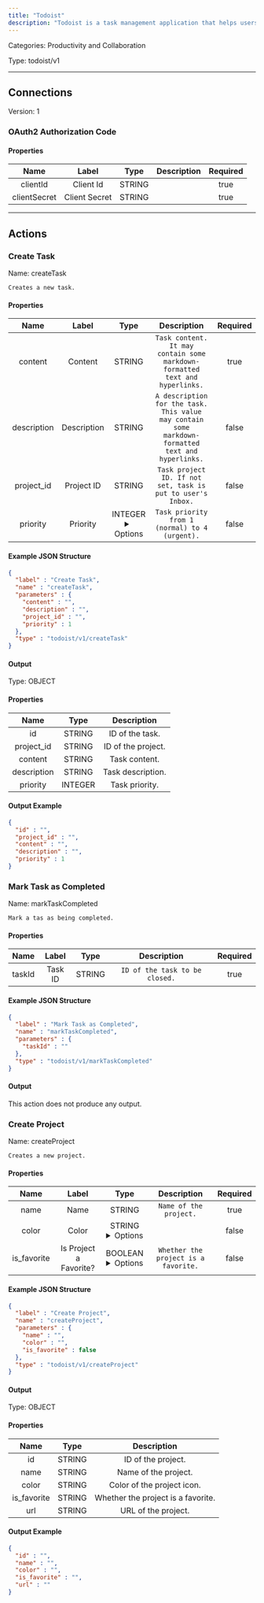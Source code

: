 ```yaml
---
title: "Todoist"
description: "Todoist is a task management application that helps users organize and prioritize their to-do lists."
---
```



Categories: Productivity and Collaboration


Type: todoist/v1

<hr />



## Connections

Version: 1


### OAuth2 Authorization Code

#### Properties

|      Name       |      Label     |     Type     |     Description     | Required |
|:---------------:|:--------------:|:------------:|:-------------------:|:--------:|
| clientId | Client Id | STRING |  | true |
| clientSecret | Client Secret | STRING |  | true |





<hr />



## Actions


### Create Task
Name: createTask

`Creates a new task.`

#### Properties

|      Name       |      Label     |     Type     |     Description     | Required |
|:---------------:|:--------------:|:------------:|:-------------------:|:--------:|
| content | Content | STRING | `Task content. It may contain some markdown-formatted text and hyperlinks.` | true |
| description | Description | STRING | `A description for the task. This value may contain some markdown-formatted text and hyperlinks.` | false |
| project_id | Project ID | STRING | `Task project ID. If not set, task is put to user's Inbox.` | false |
| priority | Priority | INTEGER <details> <summary> Options </summary> 1, 2, 3, 4 </details> | `Task priority from 1 (normal) to 4 (urgent).` | false |

#### Example JSON Structure
```json
{
  "label" : "Create Task",
  "name" : "createTask",
  "parameters" : {
    "content" : "",
    "description" : "",
    "project_id" : "",
    "priority" : 1
  },
  "type" : "todoist/v1/createTask"
}
```

#### Output



Type: OBJECT


#### Properties

|     Name     |     Type     |     Description     |
|:------------:|:------------:|:-------------------:|
| id | STRING | ID of the task. |
| project_id | STRING | ID of the project. |
| content | STRING | Task content. |
| description | STRING | Task description. |
| priority | INTEGER | Task priority. |




#### Output Example
```json
{
  "id" : "",
  "project_id" : "",
  "content" : "",
  "description" : "",
  "priority" : 1
}
```


### Mark Task as Completed
Name: markTaskCompleted

`Mark a tas as being completed.`

#### Properties

|      Name       |      Label     |     Type     |     Description     | Required |
|:---------------:|:--------------:|:------------:|:-------------------:|:--------:|
| taskId | Task ID | STRING | `ID of the task to be closed.` | true |

#### Example JSON Structure
```json
{
  "label" : "Mark Task as Completed",
  "name" : "markTaskCompleted",
  "parameters" : {
    "taskId" : ""
  },
  "type" : "todoist/v1/markTaskCompleted"
}
```

#### Output

This action does not produce any output.




### Create Project
Name: createProject

`Creates a new project.`

#### Properties

|      Name       |      Label     |     Type     |     Description     | Required |
|:---------------:|:--------------:|:------------:|:-------------------:|:--------:|
| name | Name | STRING | `Name of the project.` | true |
| color | Color | STRING <details> <summary> Options </summary> beryy_red, red, orange, yellow, olive_green, lime_green, green, mint_green, teal, sky_blue, light_blue, blue, grape, violet, lavender, magenta, salmon, charcoal, grey, taupe </details> |  | false |
| is_favorite | Is Project a Favorite? | BOOLEAN <details> <summary> Options </summary> true, false </details> | `Whether the project is a favorite.` | false |

#### Example JSON Structure
```json
{
  "label" : "Create Project",
  "name" : "createProject",
  "parameters" : {
    "name" : "",
    "color" : "",
    "is_favorite" : false
  },
  "type" : "todoist/v1/createProject"
}
```

#### Output



Type: OBJECT


#### Properties

|     Name     |     Type     |     Description     |
|:------------:|:------------:|:-------------------:|
| id | STRING | ID of the project. |
| name | STRING | Name of the project. |
| color | STRING | Color of the project icon. |
| is_favorite | STRING | Whether the project is a favorite. |
| url | STRING | URL of the project. |




#### Output Example
```json
{
  "id" : "",
  "name" : "",
  "color" : "",
  "is_favorite" : "",
  "url" : ""
}
```




